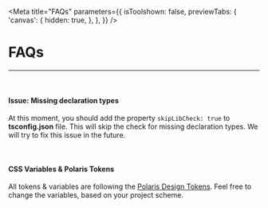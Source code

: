 
<Meta
  title="FAQs"
  parameters={{
    isToolshown: false,
    previewTabs: {
      'canvas': {
        hidden: true,
      },
    },
  }}
/>

# FAQs

---
<br/>

#### **Issue: Missing declaration types**

At this moment, you should add the property `skipLibCheck: true` to **tsconfig.json** file.
This will skip the check for missing declaration types.
We will try to fix this issue in the future.

<br/>

#### **CSS Variables & Polaris Tokens**

All tokens & variables are following the [Polaris Design Tokens](https://polaris.shopify.com/tokens/all-tokens).
Feel free to change the variables, based on your project scheme.




